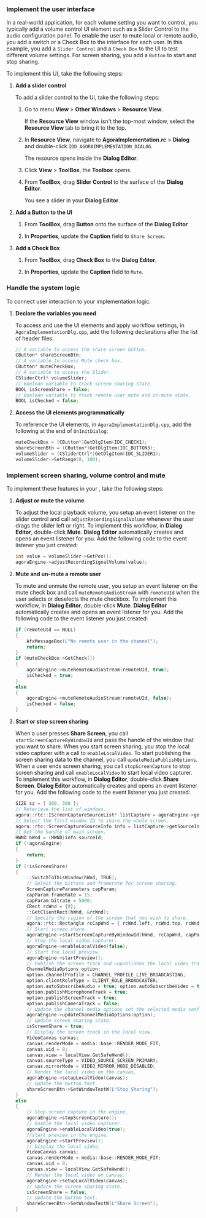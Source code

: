 <PlatformWrapper platform = "windows">


### Implement the user interface

In a real-world application, for each volume setting you want to control, you typically add a volume control UI element such as a <Link target="_blank" to="https://learn.microsoft.com/en-us/cpp/mfc/using-csliderctrl?view=msvc-170">Slider Control</Link> to the audio configuration panel. To enable the user to mute local or remote audio, you add a switch or a Check Box to the interface for each user. In this example, you add a `Slider Control` and a `Check Box` to the UI to test different volume settings. For screen sharing, you add a `Button` to start and stop sharing.

To implement this UI, take the following steps:

1. **Add a slider control**

   To add a slider control to the UI, take the following steps:

    1. Go to menu **View** > **Other Windows** > **Resource View**.
        
       If the **Resource View** window isn't the top-most window, select the **Resource View** tab to bring it to the top.

    2. In **Resource View**, navigate to **AgoraImplementation.rc** > **Dialog** and double-click `IDD_AGORAIMPLEMENTATION_DIALOG`.

        The resource opens inside the **Dialog Editor**. 
    
    3. Click **View** > **ToolBox**, the **Toolbox** opens.

    4. From **ToolBox**, drag **Slider Control** to the surface of the **Dialog Editor**.

        You see a slider in your **Dialog Editor**.

2. **Add a Button to the UI**

    1. From **ToolBox**, drag **Button** onto the surface of the **Dialog Editor**

    2. In **Properties**, update the **Caption** field to `Share Screen`.

3. **Add a Check Box**

    1. From **ToolBox**, drag **Check Box** to the **Dialog Editor**.

    2. In **Properties**, update the **Caption** field to `Mute`.


### Handle the system logic

To connect user interaction to your implementation logic:

1. **Declare the variables you need**

    To access and use the UI elements and apply workflow settings, in `AgoraImplementationDlg.cpp`, add the following declarations after the list of header files:

    ```cpp
    // A variable to access the share screen button.
    CButton* shareScreenBtn;
    // A variable to access Mute check box.
    CButton* muteCheckBox;
    // A variable to access the Slider.
    CSliderCtrl* volumeSlider;
    // Boolean variable to track screen sharing state.
    BOOL isScreenShare = false;
    // Boolean variable to track remote user mute and un-mute state.
    BOOL isChecked = false;
    ```

1. **Access the UI elements programmatically**

    To reference the UI elements, in `AgoraImplementationDlg.cpp`, add the following at the end of `OnInitDialog`:

    ```cpp
    muteCheckBox = (CButton*)GetDlgItem(IDC_CHECK1);
    shareScreenBtn = (CButton*)GetDlgItem(IDC_BUTTON3);
	volumeSlider = (CSliderCtrl*)GetDlgItem(IDC_SLIDER1);
	volumeSlider->SetRange(0, 100);
    ```

### Implement screen sharing, volume control and mute

To implement these features in your <Vpl k="CLIENT" />, take the following steps:

1. **Adjust or mute the volume**

    To adjust the local playback volume, you setup an event listener on the slider control and call `adjustRecordingSignalVolume` whenever the user drags the slider left or right. To implement this workflow, in **Dialog Editor**, double-click **Mute**. **Dialog Editor** automatically creates and opens an event listener for you. Add the following code to the event listener you just created:

    ```cpp
    int value = volumeSlider->GetPos();
	agoraEngine->adjustRecordingSignalVolume(value);
    ```

1. **Mute and un-mute a remote user**

    To mute and unmute the remote user, you setup an event listener on the mute check box and call `muteRemoteAudioStream` with `remoteUId` when the user selects or deselects the mute checkbox. To implement this workflow, in **Dialog Editor**, double-click **Mute**. **Dialog Editor** automatically creates and opens an event listener for you. Add the following code to the event listener you just created:

    ```cpp
    if (remoteUId == NULL)
    {
		AfxMessageBox(L"No remote user in the channel");
		return;
	}
    if (muteCheckBox->GetCheck()) 
    {
		agoraEngine->muteRemoteAudioStream(remoteUId, true);
        isChecked = true;
	}
	else 
    {
		agoraEngine->muteRemoteAudioStream(remoteUId, false);
        isChecked = false;
	}
    ```
    

1. **Start or stop screen sharing**

    When a user presses **Share Screen**, you call `startScreenCaptureByWindowId` and pass the handle of the window that you want to share. When you start screen sharing, you stop the local video capturer with a call to `enableLocalVideo`. To start publishing the screen sharing data to the channel, you call `updateMediaPublishOptions`. When a user ends screen sharing, you call `stopScreenCapture` to stop screen sharing and call `enableLocalVideo` to start local video capturer. To implement this workflow, in **Dialog Editor**, double-click **Share Screen**. **Dialog Editor** automatically creates and opens an event listener for you. Add the following code to the event listener you just created:

    ```cpp
    SIZE sz = { 300, 300 };
    // Reterieve the list of windows.
    agora::rtc::IScreenCaptureSourceList* listCapture = agoraEngine->getScreenCaptureSources(sz, sz, false);
    // Select the first window ID to share the whole screen.
    agora::rtc::ScreenCaptureSourceInfo info = listCapture->getSourceInfo(0);
    // Get the handle of main screen.
    HWND hWnd = (HWND)info.sourceId;
    if (!agoraEngine)
    {
        return;
    }
    if (!isScreenShare)
    {
        ::SwitchToThisWindow(hWnd, TRUE);
        // Select the bitrate and framerate for screen sharing.
        ScreenCaptureParameters capParam;
        capParam.frameRate = 15;
        capParam.bitrate = 5000;
        CRect rcWnd = {0};
        ::GetClientRect(hWnd, &rcWnd);
        // Specify the rigion of the screen that you wish to share.
        agora::rtc::Rectangle rcCapWnd = { rcWnd.left, rcWnd.top, rcWnd.right - rcWnd.left, rcWnd.bottom - rcWnd.top };
        // Start screen share.
        agoraEngine->startScreenCaptureByWindowId(hWnd, rcCapWnd, capParam);
        // Stop the local video capturer.
        agoraEngine->enableLocalVideo(false);
        // Start the local preview.
        agoraEngine->startPreview();
        // Publish the screen track and unpublishes the local video track.
        ChannelMediaOptions option;
        option.channelProfile = CHANNEL_PROFILE_LIVE_BROADCASTING;
        option.clientRoleType = CLIENT_ROLE_BROADCASTER;
        option.autoSubscribeAudio = true; option.autoSubscribeVideo = true;
        option.publishMicrophoneTrack = true;
        option.publishScreenTrack = true;
        option.publishCameraTrack = false;
        // Update the channel media options set the selected media configuration.
        agoraEngine->updateChannelMediaOptions(option);
        // Update screen sharing state.
        isScreenShare = true;
        // Display the screen track in the local view.
        VideoCanvas canvas;
        canvas.renderMode = media::base::RENDER_MODE_FIT;
        canvas.uid = 0;
        canvas.view = localView.GetSafeHwnd();
        canvas.sourceType = VIDEO_SOURCE_SCREEN_PRIMARY;
        canvas.mirrorMode = VIDEO_MIRROR_MODE_DISABLED;
        // Render the local video on the canvas.
        agoraEngine->setupLocalVideo(canvas);
        // Update the button text.
        shareScreenBtn->SetWindowTextW(L"Stop Sharing");
    }
    else
    {
        // Stop screen capture in the engine.
        agoraEngine->stopScreenCapture();
        // Enable the local video capturer.
        agoraEngine->enableLocalVideo(true);
        //start preview in the engine.
        agoraEngine->startPreview();
        // Display the local video.
        VideoCanvas canvas;
        canvas.renderMode = media::base::RENDER_MODE_FIT;
        canvas.uid = 0;
        canvas.view = localView.GetSafeHwnd();
        // Render the local video on canvas. 
        agoraEngine->setupLocalVideo(canvas);
        // Update the screen sharing state.
        isScreenShare = false;
        // Update the button text. 
        shareScreenBtn->SetWindowTextW(L"Share Screen");
    }    
    ```
</PlatformWrapper>
